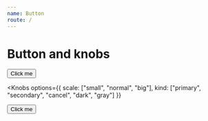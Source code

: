 ```yaml
---
name: Button
route: /
---
```




# Button and knobs

<Playground>
  <Button>Click me</Button>
</Playground>

<Knobs
  options={{
    scale: ["small", "normal", "big"],
    kind: ["primary", "secondary", "cancel", "dark", "gray"]
  }}
>
  <Button>Click me</Button>
</Knobs>
